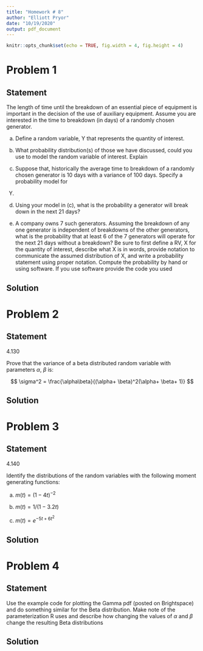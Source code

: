 ```yaml
---
title: "Homework # 8"
author: "Elliott Pryor"
date: "10/19/2020"
output: pdf_document
---
```


```r
knitr::opts_chunk$set(echo = TRUE, fig.width = 4, fig.height = 4)
```

\renewcommand{\a}{\alpha}
\renewcommand{\b}{\beta}

# Problem 1
## Statement

The length of time until the breakdown of an essential piece of equipment is important
in the decision of the use of auxiliary equipment. Assume you are interested in the time
to breakdown (in days) of a randomly chosen generator.

a. Define a random variable, Y that represents the quantity of interest.

b. What probability distribution(s) of those we have discussed, could you use to
model the random variable of interest. Explain

c. Suppose that, historically the average time to breakdown of a randomly chosen
generator is 10 days with a variance of 100 days. Specify a probability model for
Y.

d. Using your model in (c), what is the probability a generator will break down in
the next 21 days?

e. A company owns 7 such generators. Assuming the breakdown of any one generator
is independent of breakdowns of the other generators, what is the probability that at
least 6 of the 7 generators will operate for the next 21 days without a breakdown?
Be sure to first define a RV, X for the quantity of interest, describe what X is in
words, provide notation to communicate the assumed distribution of X, and write
a probability statement using proper notation. Compute the probability by hand
or using software. If you use software provide the code you used

\hrule
## Solution





# Problem 2
## Statement

4.130

Prove that the variance of a beta distributed random variable with parameters $\alpha$, $\beta$ is:

$$
\sigma^2 = \frac{\a \b}{(\a + \b)^2(\a + \b + 1)}
$$

## Solution





# Problem 3
## Statement

4.140

Identify the distributions of the random variables with the following moment generating functions:

a. $m(t) = (1-4t)^{-2}$

b. $m(t) = 1/(1- 3.2t)$

c. $m(t) = e^{-5t + 6t^2}$


\hrule

## Solution








# Problem 4
## Statement


Use the example code for plotting the Gamma pdf (posted on Brightspace) and do
something similar for the Beta distribution. Make note of the parameterization R uses
and describe how changing the values of $\a$ and $\b$ change the resulting Beta distributions

\hrule

## Solution








